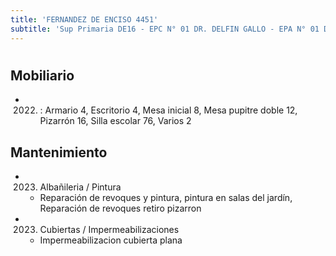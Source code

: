 ```yaml
---
title: 'FERNANDEZ DE ENCISO 4451'
subtitle: 'Sup Primaria DE16 - EPC N° 01 DR. DELFIN GALLO - EPA N° 01 DR. DELFIN GALLO - JIC N° 03/16° MAFALDA'
---
```


#


## Mobiliario

*  (2022) : Armario 4, Escritorio 4, Mesa inicial 8, Mesa pupitre doble 12, Pizarrón 16, Silla escolar 76, Varios 2 





## Mantenimiento

*  (2023) Albañileria / Pintura 
    + Reparación de revoques y pintura, pintura en salas del jardín, Reparación de revoques retiro  pizarron

*  (2023) Cubiertas / Impermeabilizaciones 
    + Impermeabilizacion cubierta plana



